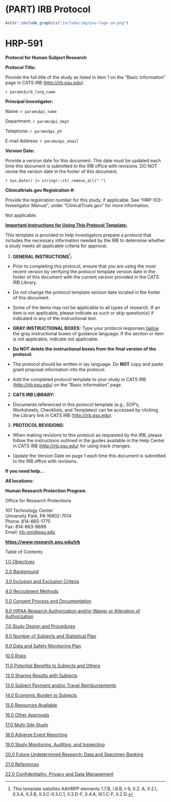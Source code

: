 # (PART) IRB Protocol {-}

```r
knitr::include_graphics("include/img/psu-logo-sm.png")
```

# HRP-591 {-}

**Protocol for Human Subject Research**

**Protocol Title:**

::: {.rmdnote .instr_box}

Provide the full title of the study as listed in item 1 on the "Basic
Information" page in CATS IRB (<http://irb.psu.edu>).

:::

`r params$irb_long_name`

**Principal Investigator:**

Name: `r params$pi_name`

Department: `r params$pi_dept`

Telephone: `r params$pi_ph`

E-mail Address: `r params$pi_email`

**Version Date:**

::: {.rmdnote .instr_box}
Provide a version date for this document. This date must be updated each
time this document is submitted to the IRB office with revisions. DO NOT
revise the version date in the footer of this document.
:::

`r Sys.Date() |> stringr::str_remove_all("-")`

**Clinicaltrials.gov Registration #:**

::: {.rmdnote .instr_box}
Provide the registration number for this study, if applicable.
See "HRP-103- Investigator Manual", under "ClinicalTrials.gov" for more information.
:::

Not applicable.

**[Important Instructions for Using This Protocol
Template:]{.underline}**

This template is provided to help investigators prepare a protocol that includes the necessary information needed by the IRB to determine whether a study meets all applicable criteria for approval.

1.  **GENERAL INSTRUCTIONS**[^1]**:**

- Prior to completing this protocol, ensure that you are using the most recent version by verifying the protocol template version date in the footer of this document with the current version provided in the CATS IRB Library.

- Do not change the protocol template version date located in the footer of this document.

- Some of the items may not be applicable to all types of research. If an item is not applicable, please indicate as such or skip question(s) if indicated in any of the instructional text.

-   **GRAY INSTRUCTIONAL BOXES:** Type your protocol responses [below]{.underline} the gray instructional boxes of guidance  language. If the section or item is not applicable, indicate not applicable.

- **Do NOT delete the instructional boxes from the final version of the protocol.**

- The protocol should be written in lay language. Do **NOT** copy and paste grant proposal information into the protocol.

[^1]: This template satisfies AAHRPP elements 1.7.B, I.8.B, I-9, II.2. A, II.2.I, II.3.A, II.3.B, II.3.C-II.3.C.1, II.3.D-F, II.4.A, III.1.C-F, II.2.D.

- Add the completed protocol template to your study in CATS IRB (<http://irb.psu.edu>) on the "Basic Information" page.

2.  **CATS IRB LIBRARY:**

- Documents referenced in this protocol template (e.g., SOP's, Worksheets, Checklists, and Templates) can be accessed by clicking the Library link in CATS IRB (<http://irb.psu.edu>).

3.  **PROTOCOL REVISIONS:**

- When making revisions to this protocol as requested by the IRB, please follow the instructions outlined in the guides available in the Help Center in CATS IRB (<http://irb.psu.edu>) for using track changes.

- Update the Version Date on page 1 each time this document is submitted to the IRB office with revisions.

**If you need help...**

**All locations:**

**Human Research Protection Program**

Office for Research Protections

101 Technology Center\
University Park, PA 16802-7014\
Phone: 814-865-1775\
Fax: 814-863-8699\
Email: [irb-orp@psu.edu](mailto:ORProtections@psu.edu)

[**https://www.research.psu.edu/irb**](https://www.research.psu.edu/irb)

Table of Contents

[1.0 Objectives](#objectives)

[2.0 Background](#background)

[3.0 Inclusion and Exclusion Criteria](#inclusion-and-exclusion-criteria)

[4.0 Recruitment Methods](#recruitment-methods)

[5.0 Consent Process and Documentation](#consent-process-and-documentation)

[6.0 HIPAA Research Authorization and/or Waiver or Alteration of Authorization](#hipaa-research-authorization-andor-waiver-or-alteration-of-authorization)

[7.0 Study Design and Procedures](#study-design-and-procedures)

[8.0 Number of Subjects and Statistical Plan](#number-of-subjects-and-statistical-plan)

[9.0 Data and Safety Monitoring Plan](#data-and-safety-monitoring-plan)

[10.0 Risks](#risks)

[11.0 Potential Benefits to Subjects and Others](#benefits)

[12.0 Sharing Results with Subjects](#sharing-results-with-subjects)

[13.0 Subject Payment and/or Travel Reimbursements](#subject-payment-andor-travel-reimbursements)

[14.0 Economic Burden to Subjects](#economic-burden-to-subjects)

[15.0 Resources Available](#resources-available)

[16.0 Other Approvals](#other-approvals)

[17.0 Multi-Site Study](#multisite)

[18.0 Adverse Event Reporting](#adverse-event-reporting)

[19.0 Study Monitoring, Auditing, and Inspecting](#study-monitoring-auditing-and-inspecting)

[20.0 Future Undetermined Research: Data and Specimen Banking](#future-undetermined-research-data-and-specimen-banking)

[21.0 References](#references)

[22.0 Confidentiality, Privacy and Data Management](#confidentiality-privacy-and-data-management)
